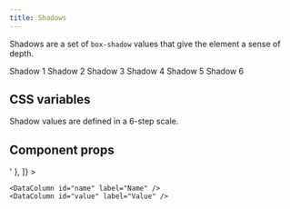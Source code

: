```yaml
---
title: Shadows
---
```


Shadows are a set of `box-shadow` values that give the element a sense of depth.

<Example gap="5">
  <Label>Shadow 1</Label>
  <ExampleBox borderSize="1" shadow="1" />
  <Label>Shadow 2</Label>
  <ExampleBox borderSize="1" shadow="2" />
  <Label>Shadow 3</Label>
  <ExampleBox borderSize="1" shadow="3" />
  <Label>Shadow 4</Label>
  <ExampleBox borderSize="1" shadow="4" />
  <Label>Shadow 5</Label>
  <ExampleBox borderSize="1" shadow="5" />
  <Label>Shadow 6</Label>
  <ExampleBox borderSize="1" shadow="6" />
</Example>

## CSS variables

Shadow values are defined in a 6-step scale.

<Example>
  <DataTable
    data={[
      { name: '--box-shadow-1', value: '0 1px 2px 0 rgb(0 0 0 / 0.05)' },
      {
        name: '--box-shadow-2',
        value: '0 1px 3px 0 rgb(0 0 0 / 0.1), 0 1px 2px -1px rgb(0 0 0 / 0.1)',
      },
      {
        name: '--box-shadow-3',
        value: '0 4px 6px -1px rgb(0 0 0 / 0.1), 0 2px 4px -2px rgb(0 0 0 / 0.1)',
      },
      {
        name: '--box-shadow-4',
        value: '0 10px 15px -3px rgb(0 0 0 / 0.1), 0 4px 6px -4px rgb(0 0 0 / 0.1)',
      },
      {
        name: '--box-shadow-5',
        value: '0 20px 25px -5px rgb(0 0 0 / 0.1), 0 8px 10px -6px rgb(0 0 0 / 0.1)',
      },
      { name: '--box-shadow-6', value: '0 25px 50px -12px rgb(0 0 0 / 0.25)' },
    ]}
  >
    <DataColumn id="name" label="Name" />
    <DataColumn id="value" label="Value" />
  </DataTable>
</Example>

## Component props

<Example>
  <DataTable
    data={[
      { name: 'shadow', value: 'Responsive<"1" | "2" | "3" | "4" | "5" | "6">' },
    ]}
>

    <DataColumn id="name" label="Name" />
    <DataColumn id="value" label="Value" />

  </DataTable>
</Example>
